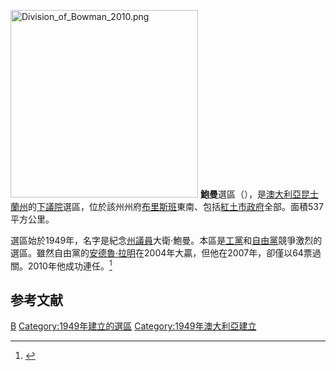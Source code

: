 [[File:Division_of_Bowman_2010.png|300px]]
'''鮑曼'''選區（{{lang-en|Division of Bowman}}），是[[澳大利亞|澳大利亞]][[昆士蘭州|昆士蘭州]]的[[澳大利亞下議院|下議院]]選區，位於該州州府[[布里斯班|布里斯班]]東南、包括[[紅土市政府|紅土市政府]]全部。面積537平方公里。

選區始於1949年，名字是紀念[[昆士蘭州州議會|州議員]]大衛·鮑曼。本區是[[澳大利亞工黨|工黨]]和[[澳大利亞自由黨|自由黨]]競爭激烈的選區。雖然自由黨的[[安德魯·拉明|安德魯·拉明]]在2004年大贏，但他在2007年，卻僅以64票過關。2010年他成功連任。<ref name="">{{cite news
|publisher=[[先驅太陽報|先驅太陽報]]
|date=2010年8月21日
|title=Liberals claim Bowman
|url=http://www.heraldsun.com.au/news/breaking-news/liberals-claim-bowman/story-e6frf7jx-1225908248554
}}{{Dead link}}</ref>

==参考文献==
{{Reflist}}

[[Category:澳大利亞國會選區|B]]
[[Category:1949年建立的選區|Category:1949年建立的選區]]
[[Category:1949年澳大利亞建立|Category:1949年澳大利亞建立]]